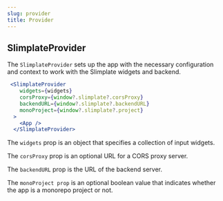 ```yaml
---
slug: provider
title: Provider
---
```

## SlimplateProvider

The `SlimplateProvider` sets up the app with the necessary configuration and context to work with the Slimplate widgets and backend.

```jsx
 <SlimplateProvider
    widgets={widgets}
    corsProxy={window?.slimplate?.corsProxy}
    backendURL={window?.slimplate?.backendURL}
    monoProject={window?.slimplate?.project}
  >
    <App />
  </SlimplateProvider>
```

The `widgets` prop is an object that specifies a collection of input widgets.

The `corsProxy` prop is an optional URL for a CORS proxy server.

The `backendURL` prop is the URL of the backend server.

The `monoProject prop` is an optional boolean value that indicates whether the app is a monorepo project or not.

